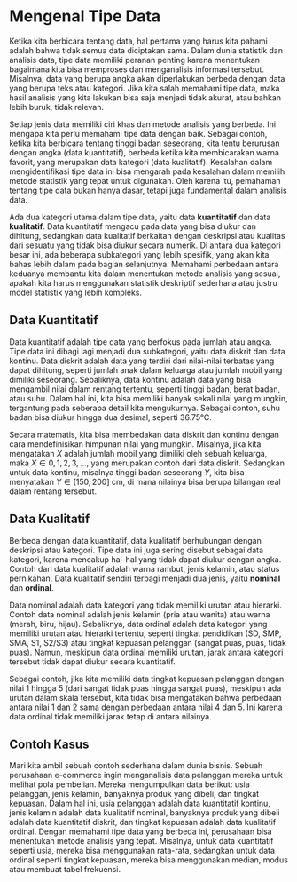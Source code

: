 # Mengenal Tipe Data 

Ketika kita berbicara tentang data, hal pertama yang harus kita pahami adalah bahwa tidak semua data diciptakan sama. Dalam dunia statistik dan analisis data, tipe data memiliki peranan penting karena menentukan bagaimana kita bisa memproses dan menganalisis informasi tersebut. Misalnya, data yang berupa angka akan diperlakukan berbeda dengan data yang berupa teks atau kategori. Jika kita salah memahami tipe data, maka hasil analisis yang kita lakukan bisa saja menjadi tidak akurat, atau bahkan lebih buruk, tidak relevan.

Setiap jenis data memiliki ciri khas dan metode analisis yang berbeda. Ini mengapa kita perlu memahami tipe data dengan baik. Sebagai contoh, ketika kita berbicara tentang tinggi badan seseorang, kita tentu berurusan dengan angka (data kuantitatif), berbeda ketika kita membicarakan warna favorit, yang merupakan data kategori (data kualitatif). Kesalahan dalam mengidentifikasi tipe data ini bisa mengarah pada kesalahan dalam memilih metode statistik yang tepat untuk digunakan. Oleh karena itu, pemahaman tentang tipe data bukan hanya dasar, tetapi juga fundamental dalam analisis data.

Ada dua kategori utama dalam tipe data, yaitu data **kuantitatif** dan data **kualitatif**. Data kuantitatif mengacu pada data yang bisa diukur dan dihitung, sedangkan data kualitatif berkaitan dengan deskripsi atau kualitas dari sesuatu yang tidak bisa diukur secara numerik. Di antara dua kategori besar ini, ada beberapa subkategori yang lebih spesifik, yang akan kita bahas lebih dalam pada bagian selanjutnya. Memahami perbedaan antara keduanya membantu kita dalam menentukan metode analisis yang sesuai, apakah kita harus menggunakan statistik deskriptif sederhana atau justru model statistik yang lebih kompleks.

## Data Kuantitatif 

Data kuantitatif adalah tipe data yang berfokus pada jumlah atau angka. Tipe data ini dibagi lagi menjadi dua subkategori, yaitu data diskrit dan data kontinu. Data diskrit adalah data yang terdiri dari nilai-nilai terbatas yang dapat dihitung, seperti jumlah anak dalam keluarga atau jumlah mobil yang dimiliki seseorang. Sebaliknya, data kontinu adalah data yang bisa mengambil nilai dalam rentang tertentu, seperti tinggi badan, berat badan, atau suhu. Dalam hal ini, kita bisa memiliki banyak sekali nilai yang mungkin, tergantung pada seberapa detail kita mengukurnya. Sebagai contoh, suhu badan bisa diukur hingga dua desimal, seperti 36.75°C.

Secara matematis, kita bisa membedakan data diskrit dan kontinu dengan cara mendefinisikan himpunan nilai yang mungkin. Misalnya, jika kita mengatakan $X$ adalah jumlah mobil yang dimiliki oleh sebuah keluarga, maka $X ∈ {0, 1, 2, 3, …}$, yang merupakan contoh dari data diskrit. Sedangkan untuk data kontinu, misalnya tinggi badan seseorang $Y$, kita bisa menyatakan $Y ∈ [150, 200]$ cm, di mana nilainya bisa berupa bilangan real dalam rentang tersebut.

## Data Kualitatif 

Berbeda dengan data kuantitatif, data kualitatif berhubungan dengan deskripsi atau kategori. Tipe data ini juga sering disebut sebagai data kategori, karena mencakup hal-hal yang tidak dapat diukur dengan angka. Contoh dari data kualitatif adalah warna rambut, jenis kelamin, atau status pernikahan. Data kualitatif sendiri terbagi menjadi dua jenis, yaitu **nominal** dan **ordinal**.

Data nominal adalah data kategori yang tidak memiliki urutan atau hierarki. Contoh data nominal adalah jenis kelamin (pria atau wanita) atau warna (merah, biru, hijau). Sebaliknya, data ordinal adalah data kategori yang memiliki urutan atau hierarki tertentu, seperti tingkat pendidikan (SD, SMP, SMA, S1, S2/S3) atau tingkat kepuasan pelanggan (sangat puas, puas, tidak puas). Namun, meskipun data ordinal memiliki urutan, jarak antara kategori tersebut tidak dapat diukur secara kuantitatif.

Sebagai contoh, jika kita memiliki data tingkat kepuasan pelanggan dengan nilai 1 hingga 5 (dari sangat tidak puas hingga sangat puas), meskipun ada urutan dalam skala tersebut, kita tidak bisa mengatakan bahwa perbedaan antara nilai 1 dan 2 sama dengan perbedaan antara nilai 4 dan 5. Ini karena data ordinal tidak memiliki jarak tetap di antara nilainya.

## Contoh Kasus  

Mari kita ambil sebuah contoh sederhana dalam dunia bisnis. Sebuah perusahaan e-commerce ingin menganalisis data pelanggan mereka untuk melihat pola pembelian. Mereka mengumpulkan data berikut: usia pelanggan, jenis kelamin, banyaknya produk yang dibeli, dan tingkat kepuasan. Dalam hal ini, usia pelanggan adalah data kuantitatif kontinu, jenis kelamin adalah data kualitatif nominal, banyaknya produk yang dibeli adalah data kuantitatif diskrit, dan tingkat kepuasan adalah data kualitatif ordinal. Dengan memahami tipe data yang berbeda ini, perusahaan bisa menentukan metode analisis yang tepat. Misalnya, untuk data kuantitatif seperti usia, mereka bisa menggunakan rata-rata, sedangkan untuk data ordinal seperti tingkat kepuasan, mereka bisa menggunakan median, modus atau membuat tabel frekuensi.

